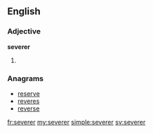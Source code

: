 ==English==

===Adjective===
'''severer'''

# {{en-comparative of|severe}}

===Anagrams===
* [[reserve#English|reserve]]
* [[reveres#English|reveres]]
* [[reverse#English|reverse]]

[[fr:severer]]
[[my:severer]]
[[simple:severer]]
[[sv:severer]]